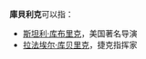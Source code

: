 '''庫貝利克'''可以指：
* [[斯坦利·库布里克|斯坦利·库布里克]]，美国著名导演
* [[拉法埃尔·库贝里克|拉法埃尔·库贝里克]]，捷克指挥家
{{disambig|Cat=四字人名消歧义}}